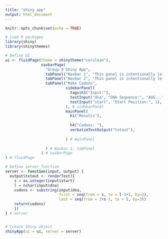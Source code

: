 ```yaml
---
title: "shiny app"
output: html_document
---
```


```r
knitr::opts_chunk$set(echo = TRUE)
```

```r
# Load R packages
library(shiny)
library(shinythemes)

# Define UI
ui <- fluidPage(theme = shinytheme("cerulean"),
                navbarPage(
                  "Group 9 Shiny App",
                  tabPanel("Navbar 1", "This panel is intentionally left blank"),
                  tabPanel("Navbar 2", "This panel is intentionally left blank"),
                  tabPanel("Make Codons",
                           sidebarPanel(
                             tags$h3("Input:"),
                             textInput("dna", "DNA Sequence:", "AUG..."),
                             textInput("start", "Start Position:", 1),
                           ), # sidebarPanel
                           mainPanel(
                             h1("Results"),
                             
                             h4("Codons: "),
                             verbatimTextOutput("txtout"),
                             
                           ) # mainPanel
                           
                  ) # Navbar 1, tabPanel
                ) # navbarPage
) # fluidPage

# Define server function  
server <- function(input, output) {
  output$txtout <- renderText({
    s = as.integer(input$start)
    l = nchar(input$dna)
    codons <- substring(input$dna,
                        first = seq(from = s, to = l-3+1, by=3),
                        last = seq(from = 3+s-1, to = l, by=3))
    return(codons)
    })
} # server


# Create Shiny object
shinyApp(ui = ui, server = server)
```